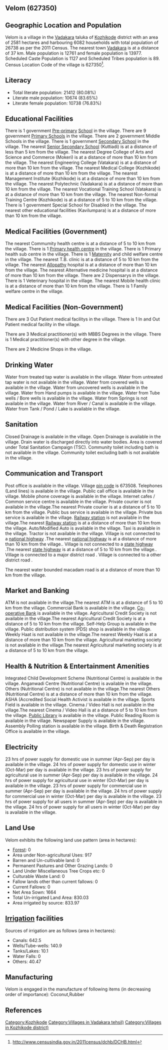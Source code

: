 {{Infobox settlement
| name=Velom
| native_name=
| native_name_lang=
| other_name=
| nickname=
| settlement_type=Village
| image_skyline=
| image_alt=
| image_caption=
| pushpin_map=India Kerala
| pushpin_label_position=right
| pushpin_map_alt=
| pushpin_map_caption=Location in Kerala, India
| latd=
| latm=
| lats=
| latNS=
| longd=
| longm=
| longs=
| longEW=
| coordinates_display=inline,title
| subdivision_type=Country
| subdivision_name={{flag|India}}
| subdivision_type1=[[States and territories of India|State]]
| subdivision_name1=Kerala 
| subdivision_type2=[[List of districts of India|District]]
| subdivision_name2=Kozhikode
| subdivision_type3=Tahsil
| subdivision_name3=Vadakara
| website=
| established_title=<!-- Established -->
| established_date=
| founder=
| named_for=
| government_type=
| governing_body=
| unit_pref=Metric=
| area_footnotes=
| area_rank=
| area_total_km2=25.81
| elevation_footnotes=
| elevation_m=
| population_total=26738
| population_as_of=2011
| population_rank=
| population_density_km2=1035
| population_demonym=
| population_footnotes=
| demographics_type1=Languages
| demographics1_title1=Official
| demographics1_info1=[[Malayalam language|Malayalam]]
| timezone1=[[Indian Standard Time|IST]]
| utc_offset1==+5:30
| postal_code_type=[[Postal Index Number|PIN]]
| postal_code=673508
| area_code_type=Telephone code
| area_code=
| registration_plate=
| blank1_name_sec1=Nearest city
| blank1_info_sec1=[[Vadakara]]
| blank2_name_sec1=[[Human sex ratio|Sex ratio]]
| blank2_info_sec1=1095 [[male|♂]]/[[female|♀]]
| blank3_name_sec1=Literacy
| blank3_info_sec1=80.08%
| blank1_name_sec2=[[2011 Census of India|2011 census]] code
| blank1_info_sec2=627350
| footnotes=
}}

== Velom (627350) ==

== Geographic Location and Population ==

Velom is a village in the [[Vadakara]] taluka of [[Kozhikode]] district with an area of 2581 hectares and harbouring 6082 households with total population of 26738 as per the 2011 Census. The nearest town [[Vadakara]] is at a distance of 37 km. Male population is 12761 and female population is 13977. Scheduled Caste Population is 1127 and Scheduled Tribes population is 89. Census Location Code of the village is 627350<ref>http://www.censusindia.gov.in/2011census/dchb/DCHB.html</ref>.


== Literacy ==  
* Total literate population: 21412 (80.08%)
* Literate male population: 10674 (83.65%)
* Literate female population: 10738 (76.83%)


== Educational Facilities ==  
There is 1 government [[Pre-primary]] [[School]] in the village.
There are 9 government [[Primary School]]s in the village.
There are 2 government Middle Schools in the village.
There is 1 government [[Secondary School]] in the village.
The nearest [[Senior Secondary School]] (Kuttiadi) is at a distance of less than 5 km from the village.
The nearest Degree College of Arts and Science and Commerce (Mokeri) is at a distance of more than 10 km from the village.
The nearest Engineering College (Vatakara) is at a distance of more than 10 km from the village.
The nearest Medical College (Kozhikode) is at a distance of more than 10 km from the village.
The nearest Management Institute (Kozhikode) is at a distance of more than 10 km from the village.
The nearest Polytechnic (Vadakara) is at a distance of more than 10 km from the village.
The nearest Vocational Training School (Vatakara) is at a distance of more than 10 km from the village.
The nearest Non-formal Training Centre (Kozhikode) is at a distance of 5 to 10 km from the village.
There is 1 government Special School for Disabled in the village.
The nearest other educational facilities (Kavilumpara) is at a distance of more than 10 km from the village.


== Medical Facilities (Government) ==
The nearest Commumity health centre is at a distance of 5 to 10 km from the village.
There is 1 [[Primary health centre]] in the village.
There is 1 Primary health sub centre in the village.
There is 1 [[Maternity]] and child welfare centre in the village.
The nearest T.B. clinic is at a distance of 5 to 10 km from the village.
The nearest [[Allopathy]] hospital is at a distance of more than 10 km from the village.
The nearest Alternative medicine hospital is at a distance of more than 10 km from the village.
There are 2 Dispensarys in the village.
There is 1 Veterinary hospital in the village.
The nearest Mobile health clinic is at a distance of more than 10 km from the village.
There is 1 Family welfare centre in the village.


== Medical Facilities (Non-Government) ==
There are 3 Out Patient medical facilitys in the village.
There is 1 In and Out Patient medical facility in the village.

There are 3 Medical practitioner(s) with MBBS Degrees in the village.
There is 1 Medical practitioner(s) with other degree in the village.


There are 2 Medicine Shops in the village.



== Drinking Water ==
Water from treated tap water is available in the village.
Water from untreated tap water is not available in the village.
Water from covered wells is available in the village.
Water from uncovered wells is available in the village.
Water from Hand pumps is available in the village.
Water from Tube wells / Bore wells is available in the village.
Water from Springs is not available in the village.
Water from River / Canal is available in the village.
Water from Tank / Pond / Lake is available in the village.


== Sanitation ==
Closed Drainage is available in the village.
Open Drainage is available in the village.
Drain water is discharged directly into water bodies.
Area is covered under Total Sanitation Campaign (TSC).
Community toilet including bath is not available in the village.
Community toilet excluding bath is not available in the village.


== Communication and Transport ==
Post office is available in the village.
Village [[pin code]] is 673508.
Telephones (Land lines) is available in the village.
Public call office is available in the village.
Mobile phone coverage is available in the village.
Internet cafes / Common service centre is available in the village.
Private courier is not available in the village.The nearest Private courier is at a distance of 5 to 10 km from the village.
Public bus service is available in the village.
Private bus service is available in the village.
[[Railway station]] is not available in the village.The nearest [[Railway station]] is at a distance of more than 10 km from the village.
Auto/Modified Auto is available in the village.
Taxi is available in the village.
Tractor is not available in the village.
Village is not connected to a [[national highway]] .The nearest [[national highway]] is at a distance of more than 10 km from the village..
Village is not connected to a [[state highway]] .The nearest [[state highway]] is at a distance of 5 to 10 km from the village..
Village is connected to a major district road    .
Village is connected to a other district road  .


The nearest water bounded macadam road is at a distance of more than 10 km from the village.




== Market and Banking ==
ATM is not available in the village.The nearest ATM is at a distance of 5 to 10 km from the village.
Commercial Bank is available in the village.
[[Co-operative Bank]] is available in the village.
Agricultural Credit Society is not available in the village.The nearest Agricultural Credit Society is at a distance of 5 to 10 km from the village.
Self-Help Group is available in the village.
Public distribution system (PDS) shop is available in the village.
Weekly Haat is not available in the village.The nearest Weekly Haat is at a distance of more than 10 km from the village.
Agricultural marketing society is not available in the village.The nearest Agricultural marketing society is at a distance of 5 to 10 km from the village.


== Health & Nutrition & Entertainment Amenities ==
Integrated Child Development Scheme (Nutritional Centre) is available in the village.
Anganwadi Centre (Nutritional Centre) is available in the village.
Others (Nutritional Centre) is not available in the village.The nearest Others (Nutritional Centre) is at a distance of more than 10 km from the village.
ASHA (Accredited Social Health Activist is available in the village.
Sports Field is available in the village.
Cinema / Video Hall is not available in the village.The nearest Cinema / Video Hall is at a distance of 5 to 10 km from the village.
[[Public Library]] is available in the village.
Public Reading Room is available in the village.
Newspaper Supply is available in the village.
Assembly Polling station is available in the village.
Birth & Death Registration Office is available in the village.


== Electricity ==
23 hrs of power supply for domestic use in summer (Apr-Sep) per day is available in the village.
24 hrs of power supply for domestic use in winter (Oct-Mar) per day is available in the village.
23 hrs of power supply for agricultural use in summer (Apr-Sep) per day is available in the village.
24 hrs of power supply for agricultural use in winter (Oct-Mar) per day is available in the village.
23 hrs of power supply for commercial use in summer (Apr-Sep) per day is available in the village.
24 hrs of power supply for commercial use in winter (Oct-Mar) per day is available in the village.
23 hrs of power supply for all users in summer (Apr-Sep) per day is available in the village.
24 hrs of power supply for all users in winter (Oct-Mar) per day is available in the village.


== Land Use ==
Velom exhibits the following land use pattern (area in hectares):
* [[Forest]]: 0
* Area under Non-agricultural Uses: 917
* Barren and Un-cultivable land: 0
* Permanent Pastures and Other Grazing Lands: 0
* Land Under Miscellaneous Tree Crops etc: 0
* Culturable Waste Land: 0
* Fallow lands other than current fallows: 0
* Current Fallows: 0
* Net Area Sown: 1664
* Total Un-irrigated Land Area: 830.03
* Area irrigated by source: 833.97


== [[Irrigation]] facilities ==
Sources of irrigation are as follows (area in hectares):
* Canals: 642.5
* Wells/Tube-wells: 140.9
* Tanks/Lakes: 10.1
* Water Falls: 0
* Others: 40.47


== Manufacturing ==
Velom is engaged in the manufacture of following items (in decreasing order of importance): Coconut,Rubber


[[Category:Kozhikode]]
[[Category:Villages in Vadakara tehsil)]]
[[Category:Villages in Kozhikode district)]]


== References ==
{{Reflist}}


